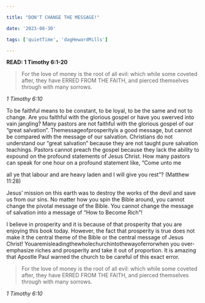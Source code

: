 ```yaml
---

title: "DON'T CHANGE THE MESSAGE!"

date: '2023-08-30'

tags: ['quietTime', 'dagHewardMills']

---
```


**READ: 1 Timothy 6:1-20**

>For the love of money is the root of all evil: which while some coveted after, they have ERRED FROM THE FAITH, and pierced themselves through with many sorrows.

*1 Timothy 6:10*

To be faithful means to be constant, to be loyal, to be the same and not to change. Are you faithful with the glorious gospel or have you swerved into vain jangling? Many pastors are not faithful with the glorious gospel of our “great salvation”. Themessageofprosperityis a good message, but cannot be compared with the message of our salvation. Christians do not understand our “great salvation” because they are not taught pure salvation teachings. Pastors cannot preach the gospel because they lack the ability to expound on the profound statements of Jesus Christ. How many pastors can speak for one hour on a profound statement like, “Come unto me

all ye that labour and are heavy laden and I will give you rest”? (Matthew 11:28)

Jesus’ mission on this earth was to destroy the works of the devil and save us from our sins. No matter how you spin the Bible around, you cannot change the pivotal message of the Bible. You cannot change the message of salvation into a message of “How to Become Rich”!

I believe in prosperity and it is because of that prosperity that you are enjoying this book today. However, the fact that prosperity is true does not make it the central theme of the Bible or the central message of Jesus Christ! Youaremisleadingthewholechurchintothewayoferrorwhen you over-emphasize riches and prosperity and take it out of proportion. It is amazing that Apostle Paul warned the church to be careful of this exact error.

>For the love of money is the root of all evil: which while some coveted after, they have ERRED FROM THE FAITH, and pierced themselves through with many sorrows.

*1 Timothy 6:10*
